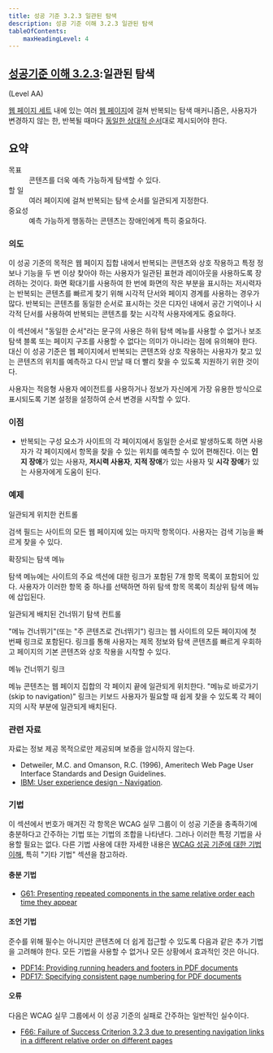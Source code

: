 ```yaml
---
title: 성공 기준 3.2.3 일관된 탐색
description: 성공 기준 이해 3.2.3 일관된 탐색
tableOfContents:
    maxHeadingLevel: 4
---
```



## [성공기준 이해 3.2.3](https://w3.org/TR/WCAG22#consistent-navigation):일관된 탐색 

(Level AA)

<Card title="성공 기준 (SC)"></Card>

[웹 페이지 세트](../../../glossary/set-of-web-pages) 내에 있는 여러 [웹 페이지](../../../glossary/web-page)에 걸쳐 반복되는 탐색 매커니즘은, 사용자가 변경하지 않는 한, 반복될 때마다 [동일한 상대적 순서](../../../glossary/same-relative-order)대로 제시되어야 한다.

## 요약

<dl>
<dt>목표</dt>
<dd>콘텐츠를 더욱 예측 가능하게 탐색할 수 있다.</dd>
<dt>할 일</dt>
<dd>여러 페이지에 걸쳐 반복되는 탐색 순서를 일관되게 지정한다.</dd>
<dt>중요성</dt>
<dd>예측 가능하게 행동하는 콘텐츠는 장애인에게 특히 중요하다.</dd>
</dl>

### 의도

이 성공 기준의 목적은 웹 페이지 집합 내에서 반복되는 콘텐츠와 상호 작용하고 특정 정보나 기능을 두 번 이상 찾아야 하는 사용자가 일관된 표현과 레이아웃을 사용하도록 장려하는 것이다. 화면 확대기를 사용하여 한 번에 화면의 작은 부분을 표시하는 저시력자는 반복되는 콘텐츠를 빠르게 찾기 위해 시각적 단서와 페이지 경계를 사용하는 경우가 많다. 반복되는 콘텐츠를 동일한 순서로 표시하는 것은 디자인 내에서 공간 기억이나 시각적 단서를 사용하여 반복되는 콘텐츠를 찾는 시각적 사용자에게도 중요하다.

이 섹션에서 "동일한 순서"라는 문구의 사용은 하위 탐색 메뉴를 사용할 수 없거나 보조 탐색 블록 또는 페이지 구조를 사용할 수 없다는 의미가 아니라는 점에 유의해야 한다. 대신 이 성공 기준은 웹 페이지에서 반복되는 콘텐츠와 상호 작용하는 사용자가 찾고 있는 콘텐츠의 위치를 ​​예측하고 다시 만날 때 더 빨리 찾을 수 있도록 지원하기 위한 것이다.

사용자는 적응형 사용자 에이전트를 사용하거나 정보가 자신에게 가장 유용한 방식으로 표시되도록 기본 설정을 설정하여 순서 변경을 시작할 수 있다.

### 이점

*   반복되는 구성 요소가 사이트의 각 페이지에서 동일한 순서로 발생하도록 하면 사용자가 각 페이지에서 항목을 찾을 수 있는 위치를 예측할 수 있어 편해진다. 이는 **인지 장애**가 있는 사용자, **저시력 사용자**, **지적 장애**가 있는 사용자 및 **시각 장애**가 있는 사용자에게 도움이 된다.

### 예제

일관되게 위치한 컨트롤

검색 필드는 사이트의 모든 웹 페이지에 있는 마지막 항목이다. 사용자는 검색 기능을 빠르게 찾을 수 있다.

확장되는 탐색 메뉴

탐색 메뉴에는 사이트의 주요 섹션에 대한 링크가 포함된 7개 항목 목록이 포함되어 있다. 사용자가 이러한 항목 중 하나를 선택하면 하위 탐색 항목 목록이 최상위 탐색 메뉴에 삽입된다.

일관되게 배치된 건너뛰기 탐색 컨트롤

"메뉴 건너뛰기"(또는 "주 콘텐츠로 건너뛰기") 링크는 웹 사이트의 모든 페이지에 첫 번째 링크로 포함된다. 링크를 통해 사용자는 제목 정보와 탐색 콘텐츠를 빠르게 우회하고 페이지의 기본 콘텐츠와 상호 작용을 시작할 수 있다.

메뉴 건너뛰기 링크

메뉴 콘텐츠는 웹 페이지 집합의 각 페이지 끝에 일관되게 위치한다. "메뉴로 바로가기(skip to navigation)" 링크는 키보드 사용자가 필요할 때 쉽게 찾을 수 있도록 각 페이지의 시작 부분에 일관되게 배치된다.

### 관련 자료

자료는 정보 제공 목적으로만 제공되며 보증을 암시하지 않는다.

*   Detweiler, M.C. and Omanson, R.C. (1996), Ameritech Web Page User Interface Standards and Design Guidelines.
*   [IBM: User experience design - Navigation](https://www.ibm.com/able/toolkit/design/ux/navigation/).

### 기법

이 섹션에서 번호가 매겨진 각 항목은 WCAG 실무 그룹이 이 성공 기준을 충족하기에 충분하다고 간주하는 기법 또는 기법의 조합을 나타낸다. 그러나 이러한 특정 기법을 사용할 필요는 없다. 다른 기법 사용에 대한 자세한 내용은 [WCAG 성공 기준에 대한 기법 이해](understanding-techniques), 특히 "기타 기법" 섹션을 참고하라.

#### 충분 기법

*   [G61: Presenting repeated components in the same relative order each time they appear](https://www.w3.org/WAI/WCAG22/Techniques/general/G61)

#### 조언 기법

준수를 위해 필수는 아니지만 콘텐츠에 더 쉽게 접근할 수 있도록 다음과 같은 추가 기법을 고려해야 한다. 모든 기법을 사용할 수 없거나 모든 상황에서 효과적인 것은 아니다.

*   [PDF14: Providing running headers and footers in PDF documents](https://www.w3.org/WAI/WCAG22/Techniques/pdf/PDF14)
*   [PDF17: Specifying consistent page numbering for PDF documents](https://www.w3.org/WAI/WCAG22/Techniques/pdf/PDF17)

#### 오류

다음은 WCAG 실무 그룹에서 이 성공 기준의 실패로 간주하는 일반적인 실수이다.

*   [F66: Failure of Success Criterion 3.2.3 due to presenting navigation links in a different relative order on different pages](https://www.w3.org/WAI/WCAG22/Techniques/failures/F66)


